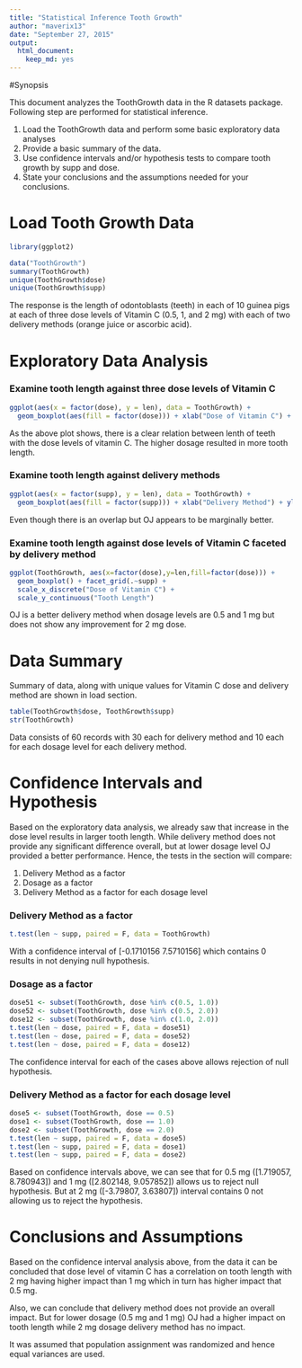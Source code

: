 ```yaml
---
title: "Statistical Inference Tooth Growth"
author: "maverix13"
date: "September 27, 2015"
output: 
  html_document: 
    keep_md: yes
---
```


#Synopsis

This document analyzes the ToothGrowth data in the R datasets package. Following step are performed for statistical inference. 

1. Load the ToothGrowth data and perform some basic exploratory data analyses 
2. Provide a basic summary of the data.
3. Use confidence intervals and/or hypothesis tests to compare tooth growth by supp and dose.
4. State your conclusions and the assumptions needed for your conclusions. 

# Load Tooth Growth Data
```r
library(ggplot2)

data("ToothGrowth")
summary(ToothGrowth)
unique(ToothGrowth$dose)
unique(ToothGrowth$supp)
```

The response is the length of odontoblasts (teeth) in each of 10 guinea pigs at each of three dose levels of Vitamin C (0.5, 1, and 2 mg) with each of two delivery methods (orange juice or ascorbic acid).

# Exploratory Data Analysis

### Examine tooth length against three dose levels of Vitamin C

```r
ggplot(aes(x = factor(dose), y = len), data = ToothGrowth) + 
  geom_boxplot(aes(fill = factor(dose))) + xlab("Dose of Vitamin C") + ylab("Tooth Length")
```

As the above plot shows, there is a clear relation between lenth of teeth with the dose levels of vitamin C. The higher dosage resulted in more tooth length.

### Examine tooth length against delivery methods

```r
ggplot(aes(x = factor(supp), y = len), data = ToothGrowth) + 
  geom_boxplot(aes(fill = factor(supp))) + xlab("Delivery Method") + ylab("Tooth Length")
```

Even though there is an overlap but OJ appears to be marginally better.

### Examine tooth length against dose levels of Vitamin C faceted by delivery method

```r
ggplot(ToothGrowth, aes(x=factor(dose),y=len,fill=factor(dose))) +
  geom_boxplot() + facet_grid(.~supp) + 
  scale_x_discrete("Dose of Vitamin C") + 
  scale_y_continuous("Tooth Length") 
```

OJ is a better delivery method when dosage levels are 0.5 and 1 mg but does not show any improvement for 2 mg dose.

# Data Summary

Summary of data, along with unique values for Vitamin C dose and delivery method are shown in load section.

```r
table(ToothGrowth$dose, ToothGrowth$supp)
str(ToothGrowth)
```

Data consists of 60 records with 30 each for delivery method and 10 each for each dosage level for each delivery method.

# Confidence Intervals and Hypothesis

Based on the exploratory data analysis, we already saw that increase in the dose level results in larger tooth length. While delivery method does not provide any significant difference overall, but at lower dosage level OJ provided a better performance. Hence, the tests in the section will compare: 

1. Delivery Method as a factor
2. Dosage as a factor
3. Delivery Method as a factor for each dosage level

### Delivery Method as a factor

```r
t.test(len ~ supp, paired = F, data = ToothGrowth)
```

With a confidence interval of [-0.1710156  7.5710156] which contains 0 results in not denying null hypothesis. 

### Dosage as a factor

```r
dose51 <- subset(ToothGrowth, dose %in% c(0.5, 1.0))
dose52 <- subset(ToothGrowth, dose %in% c(0.5, 2.0))
dose12 <- subset(ToothGrowth, dose %in% c(1.0, 2.0))
t.test(len ~ dose, paired = F, data = dose51)
t.test(len ~ dose, paired = F, data = dose52)
t.test(len ~ dose, paired = F, data = dose12)
```

The confidence interval for each of the cases above allows rejection of null hypothesis.

### Delivery Method as a factor for each dosage level

```r
dose5 <- subset(ToothGrowth, dose == 0.5)
dose1 <- subset(ToothGrowth, dose == 1.0)
dose2 <- subset(ToothGrowth, dose == 2.0)
t.test(len ~ supp, paired = F, data = dose5)
t.test(len ~ supp, paired = F, data = dose1)
t.test(len ~ supp, paired = F, data = dose2)
```

Based on confidence intervals above, we can see that for 0.5 mg ([1.719057, 8.780943]) and 1 mg ([2.802148, 9.057852]) allows us to reject null hypothesis. But at 2 mg ([-3.79807, 3.63807]) interval contains 0 not allowing us to reject the hypothesis.

# Conclusions and Assumptions

Based on the confidence interval analysis above, from the data it can be concluded that dose level of vitamin C has a correlation on tooth length with 2 mg having higher impact than 1 mg which in turn has higher impact that 0.5 mg. 

Also, we can conclude that delivery method does not provide an overall impact. But for lower dosage (0.5 mg and 1 mg) OJ had a higher impact on tooth length while 2 mg dosage delivery method has no impact.

It was assumed that population assignment was randomized and hence equal variances are used. 